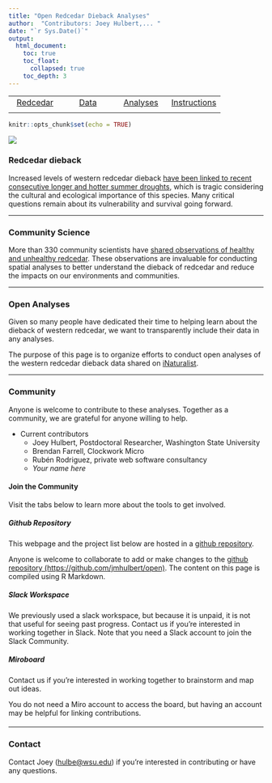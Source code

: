 ```yaml
---
title: "Open Redcedar Dieback Analyses"
author:  "Contributors: Joey Hulbert,... " 
date: "`r Sys.Date()`"
output: 
  html_document:
    toc: true
    toc_float:
      collapsed: true
    toc_depth: 3
---
```


|            |            |            |            |
|:----------:|:----------:|:----------:|:----------:|
|[Redcedar](https://jmhulbert.github.io/open/redcedar)|[Data](https://jmhulbert.github.io/open/redcedar/data)|[ Analyses](https://jmhulbert.github.io/open/redcedar/analyses)|[Instructions](https://jmhulbert.github.io/open/redcedar/instructions)|
|             |           |            |            |

```r
knitr::opts_chunk$set(echo = TRUE)
```

![](./images/IMG_3809.jpeg)

### Redcedar dieback

Increased levels of western redcedar dieback [have been linked to recent consecutive longer and hotter summer droughts](https://www.biorxiv.org/content/10.1101/2023.01.11.522134v1.full.pdf), which is tragic considering the cultural and ecological importance of this species.  Many critical questions remain about its vulnerability and survival going forward. 

***

### Community Science

More than 330 community scientists have [shared observations of healthy and unhealthy redcedar](https://www.inaturalist.org/projects/western-redcedar-dieback-map). These observations are invaluable for conducting spatial analyses to better understand the dieback of redcedar and reduce the impacts on our environments and communities. 

***

### Open Analyses

Given so many people have dedicated their time to helping learn about the dieback of western redcedar, we want to transparently include their data  in any analyses.

The purpose of this page is to organize efforts to conduct open analyses of the western redcedar dieback data shared on [iNaturalist](https://www.inaturalist.org/projects/western-redcedar-dieback-map). 

***

### Community

Anyone is welcome to contribute to these analyses. Together as a community, we are grateful for anyone willing to help. 

* Current contributors
  + Joey Hulbert, Postdoctoral Researcher, Washington State University
  + Brendan Farrell, Clockwork Micro
  + Rubén Rodriguez, private web software consultancy
  + *Your name here*


#### Join the Community {.tabset .tabset-fade}

Visit the tabs below to learn more about the tools to get involved. 

##### Github Repository

This webpage and the project list below are hosted in a [github repository](https://github.com/jmhulbert/open). 

Anyone is welcome to collaborate to add or make changes to the [github repository (https://github.com/jmhulbert/open)](https://github.com/jmhulbert/open). The content on this page is compiled using R Markdown.

##### Slack Workspace

We previously used a slack workspace, but because it is unpaid, it is not that useful for seeing past progress. Contact us if you're interested in working together in Slack. 
Note that you need a Slack account to join the Slack Community.

##### Miroboard

Contact us if you're interested in working together to brainstorm and map out ideas. 

You do not need a Miro account to access the board, but having an account may be helpful for linking contributions. 


####

***

### Contact

Contact Joey ([hulbe@wsu.edu](mailto:hulbe@wsu.edu)) if you're interested in contributing or have any questions. 

